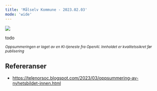 ```yaml
---
title: 'Målselv Kommune - 2023.02.03'
mode: 'wide'
---
```


<Frame>
<img src="/images/malselv-kommune.png" />
</Frame>

todo

<sup><i>Oppsummeringen er laget av en KI-tjeneste fra OpenAI. Innholdet er kvalitetssikret før publisering</i></sup>

## Refereranser
- https://telenorsoc.blogspot.com/2023/03/oppsummering-av-nyhetsbildet-innen.html
